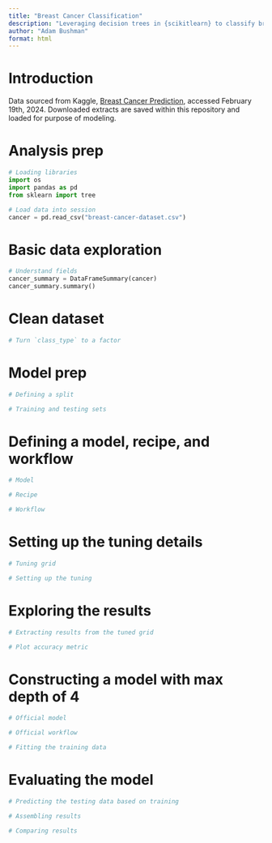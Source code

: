 ```yaml
---
title: "Breast Cancer Classification"
description: "Leveraging decision trees in {scikitlearn} to classify breast cancer"
author: "Adam Bushman"
format: html
---
```



# Introduction

Data sourced from Kaggle,
[Breast Cancer Prediction](https://www.kaggle.com/datasets/fatemehmehrparvar/breast-cancer-prediction), accessed February 19th, 2024. Downloaded extracts are saved within this repository and loaded for purpose of modeling.


# Analysis prep

```python

# Loading libraries
import os
import pandas as pd
from sklearn import tree

```

```python

# Load data into session
cancer = pd.read_csv("breast-cancer-dataset.csv")

```

# Basic data exploration

```python

# Understand fields
cancer_summary = DataFrameSummary(cancer)
cancer_summary.summary()

```

# Clean dataset

```python

# Turn `class_type` to a factor

```


# Model prep

```python

# Defining a split

# Training and testing sets

```

# Defining a model, recipe, and workflow

```python

# Model

# Recipe

# Workflow

```

# Setting up the tuning details

```python

# Tuning grid

# Setting up the tuning

```


# Exploring the results

```python

# Extracting results from the tuned grid

# Plot accuracy metric

```

# Constructing a model with max depth of 4

```python

# Official model

# Official workflow

# Fitting the training data

```

# Evaluating the model

```python

# Predicting the testing data based on training

# Assembling results 

# Comparing results

```
